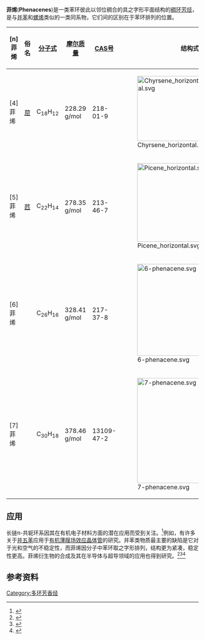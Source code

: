 '''菲烯'''('''Phenacenes''')是一类苯环彼此以邻位稠合的具之字形平面结构的[[稠环芳烃|稠环芳烃]]，是与[[并苯|并苯]]和[[螺烯|螺烯]]类似的一类同系物，它们间的区别在于苯环排列的位置。
{| class="wikitable"
|-
! [n]菲烯
! 俗名
! [[分子式|分子式]]
! [[摩尔质量|摩尔质量]]
! [[CAS号|CAS号]]
! 结构式
|-
| [4]菲烯
| [[䓛|䓛]]
| C<sub>18</sub>H<sub>12</sub>
| 228.29 g/mol
| 218-01-9
| [[File:Chyrsene_horizontal.svg|170px]]
|-
| [5]菲烯
| [[苉|苉]]
| C<sub>22</sub>H<sub>14</sub>
| 278.35 g/mol
| 213-46-7
| [[File:Picene_horizontal.svg|205px]]
|-
| [6]菲烯
| 
| C<sub>26</sub>H<sub>16</sub>
| 328.41 g/mol
| 217-37-8
| [[File:6-phenacene.svg|240px]]
|-
| [7]菲烯
| 
| C<sub>30</sub>H<sub>18</sub>
| 378.46 g/mol
| 13109-47-2
| [[File:7-phenacene.svg|275px]]
|}

==应用==
长链π-共轭环系因其在有机电子材料方面的潜在应用而受到关注。<ref>{{cite journal | author = Yamashita, Y. Sci. Technol. | journal = Adv. Mater. | date = 2009| volume = 10 | pages = 024313| title = Organic semiconductors for organic field-effect transistors}}</ref>例如，有许多关于[[并五苯|并五苯]]应用于[[有机场效应晶体管|有机薄膜场效应晶体管]]的研究。并苯类物质最主要的缺陷是它对于光和空气的不稳定性，而菲烯因分子中苯环取之字形排列，结构更为紧凑，稳定性更高。菲烯衍生物的合成及其在半导体与超导领域的应用也得到研究。<ref>{{cite journal |author1=Komura, N. |author2=Goto, H. |author3=He, X. |author4=Mitamura, H. |author5=Eguchi, R. |author6=Kaji, Y. |author7=Okamoto, H. |author8=Sugawara, Y. |author9=Gohda, S. |author10=Sato, K. |author11=Kubozono, Y. | title = Characteristics of [6]phenacene thin film field-effect transistor | journal = Appl. Phys. Lett. | date = 2012 | volume = 101 | issue = 8 | pages = 083301 | doi = 10.1063/1.4747201| bibcode = 2012ApPhL.101h3301K }}</ref><ref>{{cite journal |author1=Ionkin, A. S. |author2=Marshall, W. J. |author3=Fish, B. M. |author4=Bryman, L. M. |author5=Wang, Y. | journal = Chem. Commun. | date = 2008 | pages = 2319 | doi = 10.1039/b715386d | title=A tetra-substituted chrysene: orientation of multiple electrophilic substitution and use of a tetra-substituted chrysene as a blue emitter for OLEDs}}</ref><ref name= Mitsuhashi >{{cite journal |author1=Mitsuhashi, R. |author2=Suzuki, Y. |author3=Yamanari, Y. |author4=Mitamura, H. |author5=Kambe, T. |author6=Ikeda, N. |author7=Okamoto, H. |author8=Fujiwara, A. |author9=Yamaji, M. |author10=Kawasaki, N. |author11=Maniwa, Y. |author12=Kubozono, Y. | title = Superconductivity in alkali-metal-doped picene | journal = Nature | date = 2010 | volume = 464 | issue = 7285 | pages = 76–9|doi=10.1038/nature08859 | pmid = 20203605 | bibcode = 2010Natur.464...76M }}</ref>
==参考资料==
{{reflist|2}}
{{多环芳烃}}
[[Category:多环芳香烃|Category:多环芳香烃]]